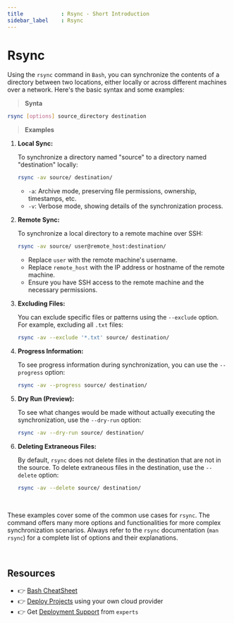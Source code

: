 ```yaml
---
title            : Rsync - Short Introduction
sidebar_label    : Rsync
---
```


# Rsync 

Using the `rsync` command in `Bash`, you can synchronize the contents of a directory between two locations, either locally or across different machines over a network. Here's the basic syntax and some examples:

> **Synta**

```bash
rsync [options] source_directory destination
```

> **Examples**

1. **Local Sync:**

   To synchronize a directory named "source" to a directory named "destination" locally:

   ```bash
   rsync -av source/ destination/
   ```

   - `-a`: Archive mode, preserving file permissions, ownership, timestamps, etc.
   - `-v`: Verbose mode, showing details of the synchronization process.

2. **Remote Sync:**

   To synchronize a local directory to a remote machine over SSH:

   ```bash
   rsync -av source/ user@remote_host:destination/
   ```

   - Replace `user` with the remote machine's username.
   - Replace `remote_host` with the IP address or hostname of the remote machine.
   - Ensure you have SSH access to the remote machine and the necessary permissions.

3. **Excluding Files:**

   You can exclude specific files or patterns using the `--exclude` option. For example, excluding all `.txt` files:

   ```bash
   rsync -av --exclude '*.txt' source/ destination/
   ```

4. **Progress Information:**

   To see progress information during synchronization, you can use the `--progress` option:

   ```bash
   rsync -av --progress source/ destination/
   ```

5. **Dry Run (Preview):**

   To see what changes would be made without actually executing the synchronization, use the `--dry-run` option:

   ```bash
   rsync -av --dry-run source/ destination/
   ```

6. **Deleting Extraneous Files:**

   By default, `rsync` does not delete files in the destination that are not in the source. To delete extraneous files in the destination, use the `--delete` option:

   ```bash
   rsync -av --delete source/ destination/
   ```

<br />

These examples cover some of the common use cases for `rsync`. The command offers many more options and functionalities for more complex synchronization scenarios. 
Always refer to the `rsync` documentation (`man rsync`) for a complete list of options and their explanations.

<br />

## Resources

- 👉 [Bash CheatSheet](https://devhints.io/bash)
- 👉 [Deploy Projects](https://deploypro.dev/) using your own cloud provider
- 👉 Get [Deployment Support](https://deploypro.dev/support/) from `experts` 
